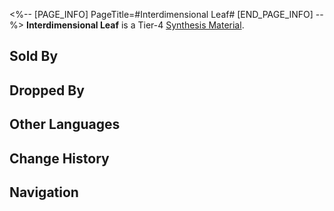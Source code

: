 <%-- [PAGE_INFO]
PageTitle=#Interdimensional Leaf#
[END_PAGE_INFO] --%>
{{Item Infobox
|title       = Interdimensional Leaf
|id          = 183001
|image       = Item Interdimensional Leaf.png
|type        = 
|invCategory = Other Materials
|rarity      = 4
|effect      = Tier 4 Synthesis Material
|description = For plants in a world where gravity is constantly subject to change, their leaves often have a hard time landing on the planet's ancient and solid ground. It is for this reason that the Interdimensional Trees tend to shake off their leaves rather late in the year. To help their leaves land, these trees, in the course of evolution, gave their leaves the ability to conduct fast short-distance warp-jumps towards the ground at frequencies that cannot be observed by naked eyes. Even so, not every leaf gets to land on the ground. Those lucky enough to make it watch others rise into the sky and burn as they are devoured by the atmosphere.
|source1     = Cloudford: Mara-Struck Soldiers or other enemies
}}
{{Description|1=''"Wow."''}}
'''Interdimensional Leaf''' is a Tier-4 [[Synthesis Material]].

==Sold By==
{{Shop Availability}}

==Dropped By==
{{Dropped By}}

==Other Languages==
{{Other Languages
|en   = Interdimensional Leaf
|zhs  = 换境树叶
|zht  = 換境樹葉
|ja   = 換境樹の葉
|ko   = 차원수의 잎
|es   = Hoja del árbol interdimensional
|fr   = Feuille interdimensionnelle
|ru   = Межпространственный лист
|th   = Interdimensional Leaf
|vi   = Lá Cây Đổi Cảnh
|de   = Interdimensionales Blatt
|id   = Interdimensional Leaf
|pt   = Folha Interdimensional
}}

==Change History==
{{Change History|2.0}}

==Navigation==
{{Synthesis Material Navbox}}